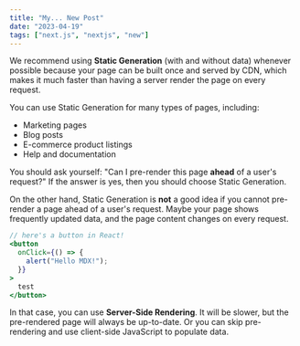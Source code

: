 ```yaml
---
title: "My... New Post"
date: "2023-04-19"
tags: ["next.js", "nextjs", "new"]
---
```


We recommend using **Static Generation** (with and without data) whenever possible because your page can be built once and served by CDN, which makes it much faster than having a server render the page on every request.

You can use Static Generation for many types of pages, including:

-   Marketing pages
-   Blog posts
-   E-commerce product listings
-   Help and documentation

You should ask yourself: "Can I pre-render this page **ahead** of a user's request?" If the answer is yes, then you should choose Static Generation.

On the other hand, Static Generation is **not** a good idea if you cannot pre-render a page ahead of a user's request. Maybe your page shows frequently updated data, and the page content changes on every request.

```jsx
// here's a button in React!
<button
  onClick={() => {
    alert("Hello MDX!");
  }}
>
  test
</button>
```

In that case, you can use **Server-Side Rendering**. It will be slower, but the pre-rendered page will always be up-to-date. Or you can skip pre-rendering and use client-side JavaScript to populate data.

<YouTube id="gCbGmAFqLoU"/>

<CustomImage src="https://raw.githubusercontent.com/lyip-g/test-blogposts/main/images/237-536x354.jpg" alt="None" />

